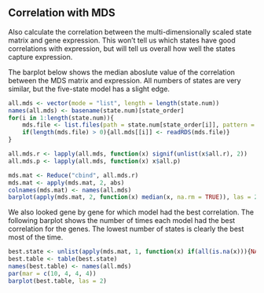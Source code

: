 
## Correlation with MDS
Also calculate the correlation between the multi-dimensionally scaled
state matrix and gene expression. This won't tell us which states
have good correlations with expression, but will tell us overall
how well the states capture expression.

The barplot below shows the median aboslute value of the correlation 
between the MDS matrix and expression. All numbers of states are very
similar, but the five-state model has a slight edge. 

```r
all.mds <- vector(mode = "list", length = length(state.num))
names(all.mds) <- basename(state.num)[state_order]
for(i in 1:length(state.num)){
	mds.file <- list.files(path = state.num[state_order[i]], pattern = "MDS_Expression_Cor", full.names = TRUE)
	if(length(mds.file) > 0){all.mds[[i]] <- readRDS(mds.file)}
}

all.mds.r <- lapply(all.mds, function(x) signif(unlist(x$all.r), 2))
all.mds.p <- lapply(all.mds, function(x) x$all.p)

mds.mat <- Reduce("cbind", all.mds.r)
mds.mat <- apply(mds.mat, 2, abs)
colnames(mds.mat) <- names(all.mds)
barplot(apply(mds.mat, 2, function(x) median(x, na.rm = TRUE)), las = 2)
```

We also looked gene by gene for which model had the best correlation.
The following barplot shows the number of times each model had the 
best correlation for the genes. The lowest number of states is clearly
the best most of the time.

```r
best.state <- unlist(apply(mds.mat, 1, function(x) if(all(is.na(x))){NA}else{which.max(x)}))
best.table <- table(best.state)
names(best.table) <- names(all.mds)
par(mar = c(10, 4, 4, 4))
barplot(best.table, las = 2)
```
